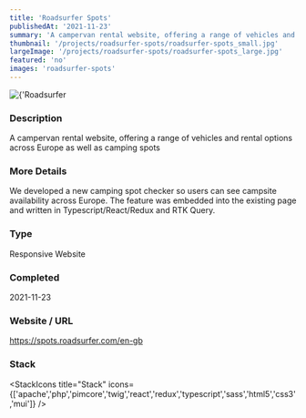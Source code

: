 ```yaml
---
title: 'Roadsurfer Spots'
publishedAt: '2021-11-23'
summary: 'A campervan rental website, offering a range of vehicles and rental options across Europe as well as camping spots'
thumbnail: '/projects/roadsurfer-spots/roadsurfer-spots_small.jpg'
largeImage: '/projects/roadsurfer-spots/roadsurfer-spots_large.jpg'
featured: 'no'
images: 'roadsurfer-spots'
---
```


<div className="relative w-full h-[400px] sm:h-[600px] md:h-[760px] lg:h-[920px]">
  <Image
    alt={'Roadsurfer Spots'}
    src={'/projects/roadsurfer-spots/roadsurfer-spots.jpg'}
    sizes="(max-width: 640px) 100%, 100%"
    fill={true}
    priority
    style={{
      objectFit: 'contain'
    }}
  />
</div>

### Description

A campervan rental website, offering a range of vehicles and rental options across Europe as well as camping spots

### More Details

We developed a new camping spot checker so users can see campsite availability across Europe. The feature was embedded into the existing page and written in Typescript/React/Redux and RTK Query.

### Type

Responsive Website


### Completed
2021-11-23

### Website / URL
https://spots.roadsurfer.com/en-gb


### Stack

<StackIcons
  title="Stack"
  icons={['apache','php','pimcore','twig','react','redux','typescript','sass','html5','css3','mui']}
  />
